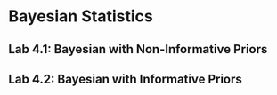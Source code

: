 # Bayesian Statistics {#sec-bayesian}

## Lab 4.1: Bayesian with Non-Informative Priors

## Lab 4.2: Bayesian with Informative Priors
